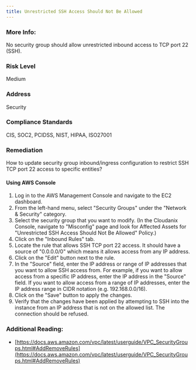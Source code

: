 ```yaml
---
title: Unrestricted SSH Access Should Not Be Allowed
---
```


### More Info:

No security group should allow unrestricted inbound access to TCP port 22 (SSH).

### Risk Level

Medium

### Address

Security

### Compliance Standards

CIS, SOC2, PCIDSS, NIST, HIPAA, ISO27001

### Remediation

How to update security group inbound/ingress configuration to restrict SSH TCP port 22 access to specific entities?

#### Using AWS Console

1. Log in to the AWS Management Console and navigate to the EC2 dashboard.
2. From the left-hand menu, select "Security Groups" under the "Network & Security" category.
3. Select the security group that you want to modify.
    (In the Cloudanix Console, navigate to "Misconfig" page and look for Affected Assets for "Unrestricted SSH Access Should Not Be Allowed" Policy.)
4. Click on the "Inbound Rules" tab.
5. Locate the rule that allows SSH TCP port 22 access. It should have a source of "0.0.0.0/0" which means it allows access from any IP address.
6. Click on the "Edit" button next to the rule.
7. In the "Source" field, enter the IP address or range of IP addresses that you want to allow SSH access from. For example, if you want to allow access from a specific IP address, enter the IP address in the "Source" field. If you want to allow access from a range of IP addresses, enter the IP address range in CIDR notation (e.g. 192.168.0.0/16).
8. Click on the "Save" button to apply the changes.
9. Verify that the changes have been applied by attempting to SSH into the instance from an IP address that is not on the allowed list. The connection should be refused.

### Additional Reading:

- [https://docs.aws.amazon.com/vpc/latest/userguide/VPC_SecurityGroups.html#AddRemoveRules](https://docs.aws.amazon.com/vpc/latest/userguide/VPC_SecurityGroups.html#AddRemoveRules)
